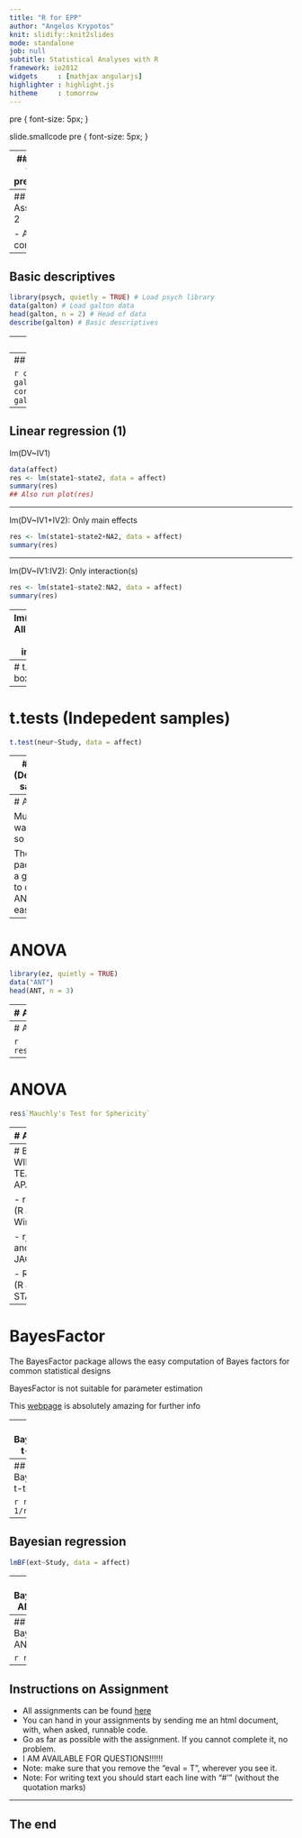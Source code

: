 ```yaml
---
title: "R for EPP"
author: "Angelos Krypotos"
knit: slidify::knit2slides
mode: standalone
job: null
subtitle: Statistical Analyses with R
framework: io2012
widgets     : [mathjax angularjs]  
highlighter : highlight.js
hitheme     : tomorrow 
---
```


pre {
  font-size: 5px;
}

slide.smallcode pre {
  font-size: 5px;
}

<style>
  .title-slide {
    background-color:  #808080; /*; ; #CA9F9D*/
      /* background-image:url(http://goo.gl/EpXln); */
  }
</style>


<style>
.title-slide hgroup > h1, 
.title-slide hgroup > h2 {
  color: #F5F5F5 ;  /* ; #EF5150*/
}
</style>



--- 
## Goals of today's presentation

- Assignment 3 (Feedback)

- Analyses with R

- Decide next lecture

---
## Assignment 2

- Any comments?

---
## Basic descriptives

```r
library(psych, quietly = TRUE) # Load psych library
data(galton) # Load galton data
head(galton, n = 2) # Head of data
describe(galton) # Basic descriptives
```

---
## Correlations

```r
pairs.panels(galton, main="Galton's Parent child heights")  

```

---
## Correlations

```r
cor(galton$parent, galton$child)
cor.test(galton$parent, galton$child)
```

---
## Linear regression (1)

lm(DV~IV1)

```r
data(affect)
res <- lm(state1~state2, data = affect)
summary(res)
## Also run plot(res)
```

---

lm(DV~IV1+IV2): Only main effects


```r
res <- lm(state1~state2+NA2, data = affect)
summary(res)
```


---

lm(DV~IV1:IV2): Only interaction(s)

```r
res <- lm(state1~state2:NA2, data = affect)
summary(res)
```


---
lm(DV~IV1*IV2): All single effects and interaction(s)

```r
res <- lm(state1~state2*NA2, data = affect)
summary(res)
```

---
# t.tests
First, boxplots
```r
boxplot(neur~Study, data = affect)
```

---
# t.tests (Indepedent samples)

```r
t.test(neur~Study, data = affect)
```

---
# t.tests (Dependent samples)

```r
t.test(affect$PA1, affect$NA1, paired = TRUE)
```

---
# ANOVA

Multiple ways to do so

The _ez_ package is a good way to do ANOVAS easily

---
# ANOVA

```r
library(ez, quietly = TRUE)
data("ANT")
head(ANT, n = 3)
```

---
# ANOVA

```r
res <- ezANOVA(              ### The function
data = ANT[ANT$error==0,],    ### The data to be used
dv = rt,                   ### The dependent variable
wid = subnum,              ### The subject factor
within = .(cue,flank),     ### Within subject variable
between = group,           ### group variablew
type = 3                    ### Ensure that results are comparable to SPSS results
)
```


---
# ANOVA

```r
res$ANOVA
```


---
# ANOVA

```r
res$`Mauchly's Test for Sphericity`
```

---
# ANOVA

```r
res$`Sphericity Corrections`
```


---
# BAYES WILL TEAR US APART

- rbugs (R and WinBugs)


- rjags (R and JAGS)

- Rstan (R and STAN)

---
# BayesFactor

The BayesFactor package allows the easy computation of Bayes
factors for common statistical designs

BayesFactor is not suitable for parameter estimation

This [webpage](http://bayesfactorpcl.r-forge.r-project.org/) is absolutely amazing for further info 

---
## Bayesian t-test

```r
data(affect)
library(BayesFactor)
res = ttestBF(affect$neur[affect$Study == "maps"], affect$neur[affect$Study == "maps"], rscale = .707)
```

---
## Bayesian t-test

```r
res
1/res
```

---
## Bayesian regression

```r
lmBF(ext~Study, data = affect)
```

---
## Bayesian ANOVA

```r
res <- anovaBF(rt ~ cue *  group + subnum, whichRandom = "subnum",
  data = ANT, progress = FALSE)
```

---
## Bayesian ANOVA

```r
res
```

---
## Instructions on Assignment

- All assignments can be found [here](https://github.com/AngelosPsy/EPPR/tree/master/Assignments)
- You can hand in your assignments by sending me an html document, with, when
asked, runnable code.
- Go as far as possible with the assignment. If you cannot complete it, no problem.
- I AM AVAILABLE FOR QUESTIONS!!!!!!
- Note: make sure that you remove the "eval = T", wherever you see it.
- Note: For writing text you should start each line with "#'" (without the quotation marks)

---

## The end
